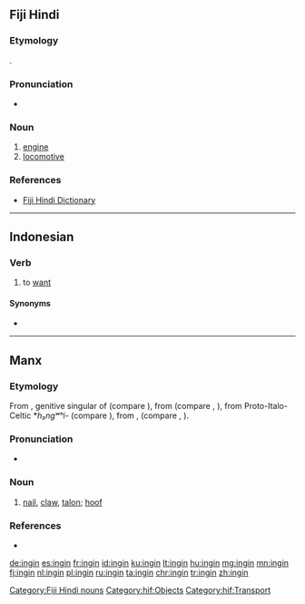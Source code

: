 ==Fiji Hindi==

===Etymology===
{{borrowing|en|engine|lang=hif}}.

===Pronunciation===
* {{IPA|/ɪnɡɪn/|lang=hif}}

===Noun===
{{head|hif|nouns}}

# [[engine]]
# [[locomotive]]

===References===
* [http://web.archive.org/20080308065956/www.geocities.com/fijihindi/FijiHindiEnglishDict.htm#i Fiji Hindi Dictionary]

[[Category:Fiji Hindi nouns]]
[[Category:hif:Objects]]
[[Category:hif:Transport]]

----

==Indonesian==

===Verb===
{{id-verb}}

# to [[want]]
#: {{ux|id|Aku '''ingin''' pergi ke sana|translation=I want to go there}}

====Synonyms====
* {{l|id|mau}}

----

==Manx==

===Etymology===
From {{inh|gv|sga|ingen}}, genitive singular of {{m|sga|inga||nail}} (compare {{cog|ga|ionga}}), from {{der|gv|cel-pro|*angʷīnā}} (compare {{cog|cy|ewin}}, {{cog|br|ivin}}), from Proto-Italo-Celtic *''h₃ngʷʰi-'' (compare {{cog|la|unguis}}), from {{der|gv|ine-pro|*h₃nogʰ-||nail}}, {{m|ine-pro|*h₃nogʷʰ-}} (compare {{cog|grc|ὄνυξ}}, {{cog|ru|но́готь}}).

===Pronunciation===
* {{IPA|/ˈiŋən/|lang=gv}}

===Noun===
{{gv-noun|f|inginyn|pl2=ingnyn|ingney}}

# {{lb|gv|anatomy}} [[nail]], [[claw]], [[talon]]; [[hoof]]

===References===
* {{R:DIL|28652|head=2 ingen}}

[[de:ingin]]
[[es:ingin]]
[[fr:ingin]]
[[id:ingin]]
[[ku:ingin]]
[[lt:ingin]]
[[hu:ingin]]
[[mg:ingin]]
[[mn:ingin]]
[[fj:ingin]]
[[nl:ingin]]
[[pl:ingin]]
[[ru:ingin]]
[[ta:ingin]]
[[chr:ingin]]
[[tr:ingin]]
[[zh:ingin]]